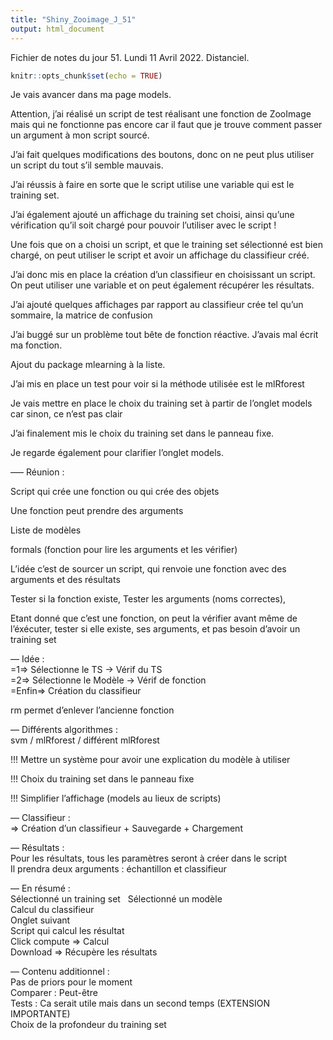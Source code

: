 ```yaml
---
title: "Shiny_Zooimage_J_51"
output: html_document
---
```


Fichier de notes du jour 51. Lundi 11 Avril 2022. Distanciel.

```r
knitr::opts_chunk$set(echo = TRUE)
```

Je vais avancer dans ma page models. 

Attention, j'ai réalisé un script de test réalisant une fonction de ZooImage mais qui ne fonctionne pas encore car il faut que je trouve comment passer un argument à mon script sourcé. \

J'ai fait quelques modifications des boutons, donc on ne peut plus utiliser un script du tout s'il semble mauvais. \

J'ai réussis à faire en sorte que le script utilise une variable qui est le training set.

J'ai également ajouté un affichage du training set choisi, ainsi qu'une vérification qu'il soit chargé pour pouvoir l'utiliser avec le script ! \

Une fois que on a choisi un script, et que le training set sélectionné est bien chargé, on peut utiliser le script et avoir un affichage du classifieur créé. \

J'ai donc mis en place la création d'un classifieur en choisissant un script. On peut utiliser une variable et on peut également récupérer les résultats. \

J'ai ajouté quelques affichages par rapport au classifieur crée tel qu'un sommaire, la matrice de confusion \

J'ai buggé sur un problème tout bête de fonction réactive. J'avais mal écrit ma fonction. \

Ajout du package mlearning à la liste. \

J'ai mis en place un test pour voir si la méthode utilisée est le mlRforest \

Je vais mettre en place le choix du training set à partir de l'onglet models car sinon, ce n'est pas clair \

J'ai finalement mis le choix du training set dans le panneau fixe. \

Je regarde également pour clarifier l'onglet models. \

----- Réunion : \

Script qui crée une fonction ou qui crée des objets

Une fonction peut prendre des arguments

Liste de modèles

formals (fonction pour lire les arguments et les vérifier)

L'idée c'est de sourcer un script, qui renvoie une fonction avec des arguments et des résultats \

Tester si la fonction existe,
Tester les arguments (noms correctes),


Etant donné que c'est une fonction, on peut la vérifier avant même de l'éxécuter, tester si elle existe, ses arguments, et pas besoin d'avoir un training set

--- Idée : \
=1=> Sélectionne le TS -> Vérif du TS \
=2=> Sélectionne le Modèle -> Vérif de fonction \
=Enfin=> Création du classifieur \


rm permet d'enlever l'ancienne fonction 

--- Différents algorithmes : \
svm / mlRforest / différent mlRforest \

!!! Mettre un système pour avoir une explication du modèle à utiliser

!!! Choix du training set dans le panneau fixe

!!! Simplifier l'affichage (models au lieux de scripts)

--- Classifieur : \
=> Création d'un classifieur + Sauvegarde + Chargement \


--- Résultats : \
Pour les résultats, tous les paramètres seront à créer dans le script \
Il prendra deux arguments : échantillon et classifieur \


--- En résumé : \
Sélectionné un training set \ 
Sélectionné un modèle \
Calcul du classifieur \
Onglet suivant \
Script qui calcul les résultat \
Click compute => Calcul \
Download => Récupère les résultats \


--- Contenu additionnel : \
Pas de priors pour le moment \
Comparer : Peut-être \
Tests : Ca serait utile mais dans un second temps (EXTENSION IMPORTANTE) \
Choix de la profondeur du training set \

